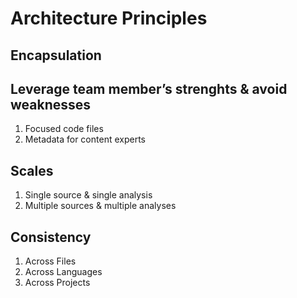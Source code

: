 Architecture Principles {#architecture}
====================================

Encapsulation
------------------------------------

Leverage team member's strenghts & avoid weaknesses
------------------------------------
1. Focused code files
1. Metadata for content experts

Scales
------------------------------------
1. Single source & single analysis
1. Multiple sources & multiple analyses

Consistency
------------------------------------
1. Across Files
1. Across Languages
1. Across Projects
